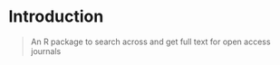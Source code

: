 # Introduction {#intro}

> An R package to search across and get full text for open access journals
